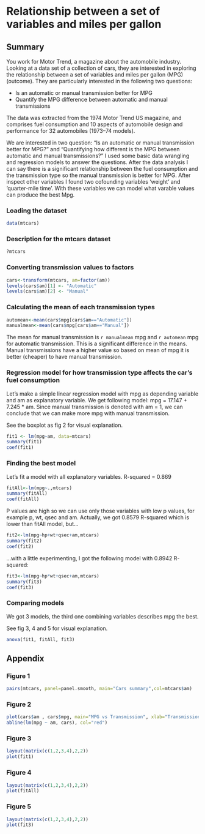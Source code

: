 

Relationship between a set of variables and miles per gallon
========================================================

## Summary
You work for Motor Trend, a magazine about the automobile industry. Looking at a data set of a collection of cars, they are interested in exploring the relationship between a set of variables and miles per gallon (MPG) (outcome). They are particularly interested in the following two questions:

- Is an automatic or manual transmission better for MPG
- Quantify the MPG difference between automatic and manual transmissions

The data was extracted from the 1974 Motor Trend US magazine, and comprises fuel consumption and 10 aspects of automobile design and performance for 32 automobiles (1973–74 models).

We are interested in two question: "Is an automatic or manual transmission better for MPG?" and "Quantifying how different is the MPG between automatic and manual transmissions?" 
I used some basic data wrangling and regression models to answer the questions. 
After the data analysis I can say there is a significant relationship between the fuel consumption and the transmission type so the manual transmission is better for MPG. 
After inspect other variables I found two cofounding variables 'weight' and 'quarter-mile time'. With these variables we can model what varable values can produce the best Mpg.


### Loading the dataset
```r
data(mtcars)
```
### Description for the mtcars dataset
```r
?mtcars
```
### Converting transmission values to factors
```r
cars<-transform(mtcars, am=factor(am))
levels(cars$am)[1] <- "Automatic"
levels(cars$am)[2] <- "Manual"
```
### Calculating the mean of each transmission types
```r
automean<-mean(cars$mpg[cars$am=="Automatic"])
manualmean<-mean(cars$mpg[cars$am=="Manual"])
```
The mean for manual transmission is `r manualmean` mpg and `r automean` mpg for automatic transmission. This is a significant difference in the means. Manual transmissions have a higher value so based on mean of mpg it is better (cheaper) to have manual 
transmission.


### Regression model for how transmission type affects the car's fuel consumption

Let's make a simple linear regression model with mpg as depending variable and am as explanatory variable. We get following model: 
mpg = 17.147 + 7.245 * am. Since manual transmission is denoted with am = 1, we can conclude that we can make more mpg with manual 
transmission.

See the boxplot as fig 2 for visual explanation.
```r
fit1 <- lm(mpg~am, data=mtcars)
summary(fit1)
coef(fit1)
```
### Finding the best model

Let's fit a model with all explanatory variables. R-squared = 0.869
```r
fitAll<-lm(mpg~.,mtcars)
summary(fitAll)
coef(fitAll)
```

P values are high so we can use only those variables with low p values, for example p, wt, qsec and am. Actually, we got 0.8579 R-squared which is lower than fitAll model, but...
```r
fit2<-lm(mpg~hp+wt+qsec+am,mtcars)
summary(fit2)
coef(fit2)
```

...with a little experimenting, I got the following model with 0.8942 R-squared:
```r
fit3<-lm(mpg~hp*wt+qsec+am,mtcars)
summary(fit3)
coef(fit3)
```
### Comparing models
We got 3 models, the third one combining variables describes mpg the best.

See fig 3, 4 and 5 for visual explanation.
```r
anova(fit1, fitAll, fit3)

```

## Appendix

### Figure 1
```r
pairs(mtcars, panel=panel.smooth, main="Cars summary",col=mtcars$am)

```

### Figure 2
```r
plot(cars$am , cars$mpg, main="MPG vs Transmission", xlab="Transmission", ylab="MPG", )
abline(lm(mpg ~ am, cars), col="red")
```

### Figure 3
```r
layout(matrix(c(1,2,3,4),2,2))
plot(fit1)
```

### Figure 4
```r
layout(matrix(c(1,2,3,4),2,2))
plot(fitAll)
```

### Figure 5
```r
layout(matrix(c(1,2,3,4),2,2))
plot(fit3)
```



